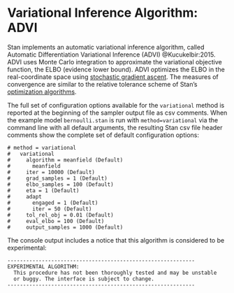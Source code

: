 # Variational Inference Algorithm: ADVI

Stan implements an automatic variational inference algorithm, called
Automatic Differentiation Variational Inference (ADVI)
@Kucukelbir:2015.
ADVI uses Monte Carlo integration to approximate the variational
objective function, the ELBO (evidence lower bound).
ADVI optimizes the ELBO in the real-coordinate space using
[stochastic gradient ascent](https://mc-stan.org/docs/reference-manual/stochastic-gradient-ascent.html).
The measures of convergence are similar to the
relative tolerance scheme of Stan's
[optimization algorithms](https://mc-stan.org/docs/reference-manual/optimization-algorithms-chapter.html).

The full set of configuration options available for the `variational` method is
reported at the beginning of the sampler output file as csv comments.
When the example model `bernoulli.stan` is run with `method=variational`
via the command line with all default arguments,
the resulting Stan csv file header comments show the complete set
of default configuration options:
```
# method = variational
#   variational
#     algorithm = meanfield (Default)
#       meanfield
#     iter = 10000 (Default)
#     grad_samples = 1 (Default)
#     elbo_samples = 100 (Default)
#     eta = 1 (Default)
#     adapt
#       engaged = 1 (Default)
#       iter = 50 (Default)
#     tol_rel_obj = 0.01 (Default)
#     eval_elbo = 100 (Default)
#     output_samples = 1000 (Default)
```

The console output includes a notice that this algorithm is considered to be experimental:
```
------------------------------------------------------------
EXPERIMENTAL ALGORITHM:
  This procedure has not been thoroughly tested and may be unstable
  or buggy. The interface is subject to change.
------------------------------------------------------------
```




